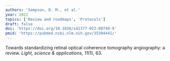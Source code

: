 ```yaml
---
authors: 'Sampson, D. M., et al.'
year: 2022
topics: ['Review and roadmaps', 'Protocols']
draft: false
doi: 'https://doi.org/10.1038/s41377-022-00740-9'
pmid: 'https://pubmed.ncbi.nlm.nih.gov/35304441/'
---
```


Towards standardizing retinal optical coherence tomography angiography: a review. *Light, science & applications, 11*(1), 63.